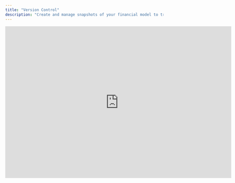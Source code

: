 ```yaml
---
title: "Version Control"
description: "Create and manage snapshots of your financial model to track changes and compare versions in charts and reports."
---
```


<iframe width="720" height="483" src="https://www.loom.com/embed/8f7df905499e412bbf827735e90bd0cd?sid=4652fa4b-6535-451a-9693-4f9a52219fed" frameborder="0" webkitallowfullscreen mozallowfullscreen allowfullscreen />

## Overview

Version Control enables you to track and compare different versions of your financial model throughout the year. When you finalize a budget or forecast, you can save a snapshot of your model to use in charts, variance analyses, and reports.

## Creating and Managing Versions

### How to Save a Version

1. Navigate to the top bar of your workspace
2. Click the *Versions* button
3. Select *Save version* from the side drawer

Your saved version will appear on the version timeline, where you can access it at any time.

<Tip>
  Create clear, descriptive names for your versions that include time indicators. For example:
  - "Q1 2024 Reforecast"
  - "3+9 Forecast 2024"
  - "Annual Budget 2024"
</Tip>

### Using Saved Versions

You can use saved versions to:

- Compare budgets, forecasts, and actuals
- Create comprehensive [reports](/documentation/variance-analysis/three-column-report) by selecting an anchor budget and a forecast
- Build comparative [charts](/documentation/reporting/charts) by selecting versions from the *Sources* list in the toolbar

### Version Access and Sharing

All workspace roles (owners, admins, editors, viewers, and limited viewers) can access the version timeline and saved versions. To share specific version data with team members:

- Export your model to Excel or Sheets
- Download a [PDF report](/documentation/reporting/reports)
- Share the exported files with your team

### Version Management Guidelines

Important points to remember about working with versions:

- Versions are locked snapshots of your model at the time of saving
- You cannot edit a saved version
- Actuals will automatically update in saved versions if new entries are booked to mapped accounts for past months
- To modify a recently saved version, create a new version with your updates

By following these guidelines, you can maintain a clear history of your financial model's evolution and make meaningful comparisons between different versions.</fileContent>
</invoke>